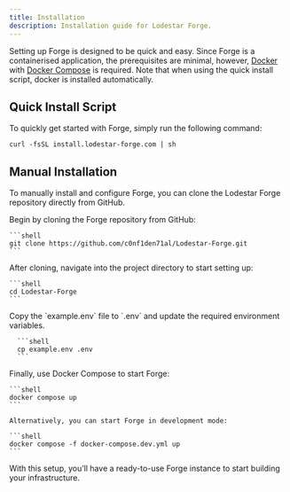 ```yaml
---
title: Installation
description: Installation guide for Lodestar Forge.
---
```


Setting up Forge is designed to be quick and easy. Since Forge is a containerised application, the prerequisites are minimal, however, [Docker](https://www.docker.com) with [Docker Compose](https://docs.docker.com/compose/) is required. Note that when using the quick install script, docker is installed automatically.

## Quick Install Script
To quickly get started with Forge, simply run the following command:

```shell
curl -fsSL install.lodestar-forge.com | sh
```

## Manual Installation
To manually install and configure Forge, you can clone the Lodestar Forge repository directly from GitHub.

<Stepper>
  <StepperItem title="Step 1: Clone the Forge Repository">
    Begin by cloning the Forge repository from GitHub:

    ```shell
    git clone https://github.com/c0nf1den71al/Lodestar-Forge.git
    ```

  </StepperItem>

  <StepperItem title="Step 2: Access the Project Directory">
    After cloning, navigate into the project directory to start setting up:

    ```shell
    cd Lodestar-Forge
    ```

  </StepperItem>

  <StepperItem title="Step 3: Configure Environment Variables">
      Copy the `example.env` file to `.env` and update the required environment variables.

      ```shell
      cp example.env .env
      ```
  </StepperItem>

  <StepperItem title="Step 4: Start Forge">
    Finally, use Docker Compose to start Forge:

    ```shell
    docker compose up
    ```

    Alternatively, you can start Forge in development mode:

    ```shell
    docker compose -f docker-compose.dev.yml up
    ```
  </StepperItem>
</Stepper>

With this setup, you’ll have a ready-to-use Forge instance to start building your infrastructure.
